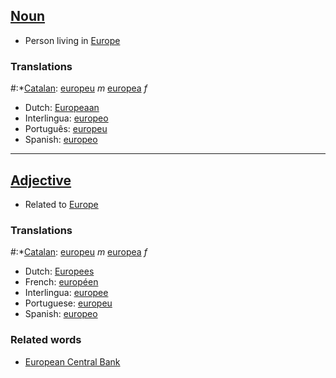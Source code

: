 ==[[Noun]]==

*Person living in [[Europe]]

===Translations===

#:*[[Catalan]]: [[europeu]] ''m'' [[europea]] ''f''
*Dutch: [[Europeaan]]
*Interlingua: [[europeo]]
*Português: [[europeu]]
*Spanish: [[europeo]]

----

==[[Adjective]]==

*Related to [[Europe]]

===Translations===

#:*[[Catalan]]: [[europeu]] ''m'' [[europea]] ''f''
*Dutch: [[Europees]]
*French: [[européen]]
*Interlingua: [[europee]]
*Portuguese: [[europeu]]
*Spanish: [[europeo]]

===Related words===

* [[European Central Bank]]